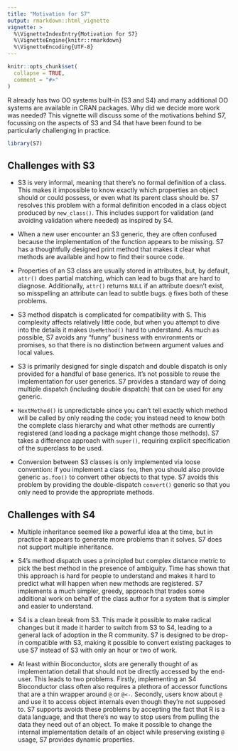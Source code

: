 ```yaml
---
title: "Motivation for S7"
output: rmarkdown::html_vignette
vignette: >
  %\VignetteIndexEntry{Motivation for S7}
  %\VignetteEngine{knitr::rmarkdown}
  %\VignetteEncoding{UTF-8}
---
```


```r
knitr::opts_chunk$set(
  collapse = TRUE,
  comment = "#>"
)
```

R already has two OO systems built-in (S3 and S4) and many additional OO systems are available in CRAN packages.
Why did we decide more work was needed?
This vignette will discuss some of the motivations behind S7, focussing on the aspects of S3 and S4 that have been found to be particularly challenging in practice.

```r
library(S7)
```

## Challenges with S3

-   S3 is very informal, meaning that there's no formal definition of a class.
    This makes it impossible to know exactly which properties an object should or could possess, or even what its parent class should be.
    S7 resolves this problem with a formal definition encoded in a class object produced by `new_class()`.
    This includes support for validation (and avoiding validation where needed) as inspired by S4.

-   When a new user encounter an S3 generic, they are often confused because the implementation of the function appears to be missing.
    S7 has a thoughtfully designed print method that makes it clear what methods are available and how to find their source code.

-   Properties of an S3 class are usually stored in attributes, but, by default, `attr()` does partial matching, which can lead to bugs that are hard to diagnose.
    Additionally, `attr()` returns `NULL` if an attribute doesn't exist, so misspelling an attribute can lead to subtle bugs.
    `@` fixes both of these problems.

-   S3 method dispatch is complicated for compatibility with S.
    This complexity affects relatively little code, but when you attempt to dive into the details it makes `UseMethod()` hard to understand.
    As much as possible, S7 avoids any "funny" business with environments or promises, so that there is no distinction between argument values and local values.

-   S3 is primarily designed for single dispatch and double dispatch is only provided for a handful of base generics.
    It's not possible to reuse the implementation for user generics.
    S7 provides a standard way of doing multiple dispatch (including double dispatch) that can be used for any generic.

-   `NextMethod()` is unpredictable since you can't tell exactly which method will be called by only reading the code; you instead need to know both the complete class hierarchy and what other methods are currently registered (and loading a package might change those methods).
    S7 takes a difference approach with `super()`, requiring explicit specification of the superclass to be used.

-   Conversion between S3 classes is only implemented via loose convention: if you implement a class `foo`, then you should also provide generic `as.foo()` to convert other objects to that type.
    S7 avoids this problem by providing the double-dispatch `convert()` generic so that you only need to provide the appropriate methods.

## Challenges with S4

-   Multiple inheritance seemed like a powerful idea at the time, but in practice it appears to generate more problems than it solves.
    S7 does not support multiple inheritance.

-   S4's method dispatch uses a principled but complex distance metric to pick the best method in the presence of ambiguity.
    Time has shown that this approach is hard for people to understand and makes it hard to predict what will happen when new methods are registered.
    S7 implements a much simpler, greedy, approach that trades some additional work on behalf of the class author for a system that is simpler and easier to understand.

-   S4 is a clean break from S3.
    This made it possible to make radical changes but it made it harder to switch from S3 to S4, leading to a general lack of adoption in the R community.
    S7 is designed to be drop-in compatible with S3, making it possible to convert existing packages to use S7 instead of S3 with only an hour or two of work.

```{=html}
<!-- -->
```
-   At least within Bioconductor, slots are generally thought of as implementation detail that should not be directly accessed by the end-user.
    This leads to two problems.
    Firstly, implementing an S4 Bioconductor class often also requires a plethora of accessor functions that are a thin wrapper around `@` or `@<-`.
    Secondly, users know about `@` and use it to access object internals even though they're not supposed to.
    S7 supports avoids these problems by accepting the fact that R is a data language, and that there's no way to stop users from pulling the data they need out of an object.
    To make it possible to change the internal implementation details of an object while preserving existing `@` usage, S7 provides dynamic properties.
